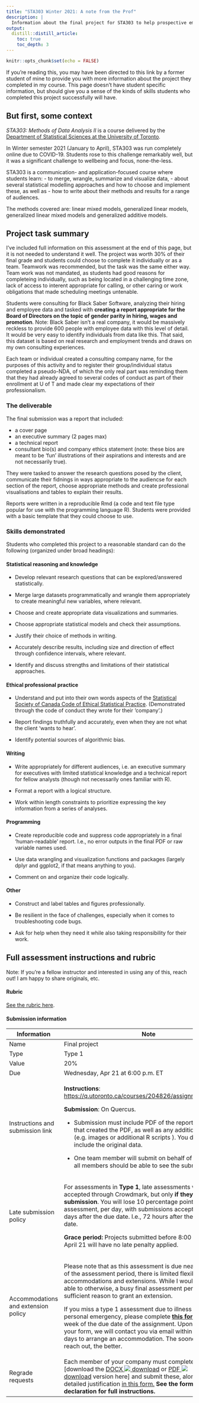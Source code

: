 ```yaml
---
title: "STA303 Winter 2021: A note from the Prof"
description: |
  Information about the final project for STA303 to help prospective employers/clients, interested 2nd cousins and whoever else better understand these students' achievements and skills.
output: 
  distill::distill_article:
    toc: true
    toc_depth: 3
---
```


```r
knitr::opts_chunk$set(echo = FALSE)
```

If you're reading this, you may have been directed to this link by a former student of mine to provide you with more information about the project they completed in my course. This page doesn't have student specific information, but should give you a sense of the kinds of skills students who completed this project successfully will have.

## But first, some context

*STA303: Methods of Data Analysis II* is a course delivered by the [Department of Statistical Sciences at the University of Toronto](https://www.statistics.utoronto.ca/).

In Winter semester 2021 (January to April), STA303 was run completely online due to COVID-19. Students rose to this challenge remarkably well, but it was a significant challenge to wellbeing and focus, none-the-less.

STA303 is a communication- and application-focused course where students learn: - to merge, wrangle, summarize and visualize data, - about several statistical modelling approaches and how to choose and implement these, as well as - how to write about their methods and results for a range of audiences.

The methods covered are: linear mixed models, generalized linear models, generalized linear mixed models and generalized additive models.

## Project task summary

I've included full information on this assessment at the end of this page, but it is not needed to understand it well. The project was worth 30% of their final grade and students could choose to complete it individually or as a team. Teamwork was recommended, but the task was the same either way. Team work was not mandated, as students had good reasons for completeing individually, such as being located in a challenging time zone, lack of access to interent appropriate for calling, or other caring or work obligations that made scheduling meetings untenable.

Students were consulting for Black Saber Software, analyzing their hiring and employee data and tasked with **creating a report appropriate for the Board of Directors on the topic of gender parity in hiring, wages and promotion**. Note: Black Saber isn't a real company, it would be massively reckless to provide 600 people with employee data with this level of detail. It would be very easy to identify individuals from data like this. That said, this dataset is based on real research and employment trends and draws on my own consulting experiences.

Each team or individual created a consulting company name, for the purposes of this activity and to register their group/individual status completed a pseudo-NDA, of which the only real part was reminding them that they had already agreed to several codes of conduct as part of their enrollment at U of T and made clear my expectations of their professionalism.

### The deliverable

The final submission was a report that included:

-   a cover page
-   an executive summary (2 pages max)
-   a technical report
-   consultant bio(s) and company ethics statement (note: these bios are meant to be 'fun' illustrations of their aspirations and interests and are not necessarily true).

They were tasked to answer the research questions posed by the client, communicate their fidnings in ways appropriate to the audiencse for each section of the report, choose appropriate methods and create professional visualisations and tables to explain their results.

Reports were written in a reproducible Rmd (a code and text file type popular for use with the programming language R). Students were provided with a basic template that they could choose to use.

### Skills demonstrated

Students who completed this project to a reasonable standard can do the following (organized under broad headings):

#### Statistical reasoning and knowledge

-   Develop relevant research questions that can be explored/answered statistically.

-   Merge large datasets programmatically and wrangle them appropriately to create meaningful new variables, where relevant.

-   Choose and create appropriate data visualizations and summaries.

-   Choose appropriate statistical models and check their assumptions.

-   Justify their choice of methods in writing.

-   Accurately describe results, including size and direction of effect through confidence intervals, where relevant.

-   Identify and discuss strengths and limitations of their statistical approaches.

#### Ethical professional practice

-   Understand and put into their own words aspects of the [Statistical Society of Canada Code of Ethical Statistical Practice](https://ssc.ca/sites/default/files/data/Members/public/Accreditation/ethics_e.pdf). (Demonstrated through the code of conduct they wrote for their 'company'.)

-   Report findings truthfully and accurately, even when they are not what the client 'wants to hear'.

-   Identify potential sources of algorithmic bias.

#### Writing

-   Write appropriately for different audiences, i.e. an executive summary for executives with limited statistical knowledge and a technical report for fellow analysts (though not necessarily ones familiar with R).

-   Format a report with a logical structure.

-   Work within length constraints to prioritize expressing the key information from a series of analyses.

#### Programming

-   Create reproducible code and suppress code appropriately in a final 'human-readable' report. I.e., no error outputs in the final PDF or raw variable names used.

-   Use data wrangling and visualization functions and packages (largely dplyr and ggplot2, if that means anything to you).

-   Comment on and organize their code logically.

#### Other

-   Construct and label tables and figures professionally.

-   Be resilient in the face of challenges, especially when it comes to troubleshooting code bugs.

-   Ask for help when they need it while also taking responsibility for their work.

## Full assessment instructions and rubric

Note: If you're a fellow instructor and interested in using any of this, reach out! I am happy to share originals, etc.

#### Rubric

[See the rubric here](pdfs/sta303_project_rubric.pdf).

#### Submission information

+-------------------------------------+----------------------------------------------------------------------------------------------------------------------------------------------------------------------------------------------------------------------------------------------------------------------------------------------------------------------------------------------------------------------------------------------------------------------------------------------------------------------------------------------------------------------------------------------------------------------------------------------------------------------------------------------------------------------------------------------------------------------------------------------+
| **Information**                     | **Note**                                                                                                                                                                                                                                                                                                                                                                                                                                                                                                                                                                                                                                                                                                                                     |
+=====================================+==============================================================================================================================================================================================================================================================================================================================================================================================================================================================================================================================================================================================================================================================================================================================================+
| Name                                | Final project                                                                                                                                                                                                                                                                                                                                                                                                                                                                                                                                                                                                                                                                                                                                |
+-------------------------------------+----------------------------------------------------------------------------------------------------------------------------------------------------------------------------------------------------------------------------------------------------------------------------------------------------------------------------------------------------------------------------------------------------------------------------------------------------------------------------------------------------------------------------------------------------------------------------------------------------------------------------------------------------------------------------------------------------------------------------------------------+
| Type                                | Type 1                                                                                                                                                                                                                                                                                                                                                                                                                                                                                                                                                                                                                                                                                                                                       |
+-------------------------------------+----------------------------------------------------------------------------------------------------------------------------------------------------------------------------------------------------------------------------------------------------------------------------------------------------------------------------------------------------------------------------------------------------------------------------------------------------------------------------------------------------------------------------------------------------------------------------------------------------------------------------------------------------------------------------------------------------------------------------------------------+
| Value                               | 20%                                                                                                                                                                                                                                                                                                                                                                                                                                                                                                                                                                                                                                                                                                                                          |
+-------------------------------------+----------------------------------------------------------------------------------------------------------------------------------------------------------------------------------------------------------------------------------------------------------------------------------------------------------------------------------------------------------------------------------------------------------------------------------------------------------------------------------------------------------------------------------------------------------------------------------------------------------------------------------------------------------------------------------------------------------------------------------------------+
| Due                                 | Wednesday, Apr 21 at 6:00 p.m. ET                                                                                                                                                                                                                                                                                                                                                                                                                                                                                                                                                                                                                                                                                                            |
+-------------------------------------+----------------------------------------------------------------------------------------------------------------------------------------------------------------------------------------------------------------------------------------------------------------------------------------------------------------------------------------------------------------------------------------------------------------------------------------------------------------------------------------------------------------------------------------------------------------------------------------------------------------------------------------------------------------------------------------------------------------------------------------------+
| Instructions and submission link    | **Instructions**: <https://q.utoronto.ca/courses/204826/assignments/506357>                                                                                                                                                                                                                                                                                                                                                                                                                                                                                                                                                                                                                                                                  |
|                                     |                                                                                                                                                                                                                                                                                                                                                                                                                                                                                                                                                                                                                                                                                                                                              |
|                                     | **Submission**: On Quercus.                                                                                                                                                                                                                                                                                                                                                                                                                                                                                                                                                                                                                                                                                                                  |
|                                     |                                                                                                                                                                                                                                                                                                                                                                                                                                                                                                                                                                                                                                                                                                                                              |
|                                     | -   Submission must include PDF of the report AND the Rmd that created the PDF, as well as any additional files (e.g. images or additional R scripts ). You do not need to include the original data.                                                                                                                                                                                                                                                                                                                                                                                                                                                                                                                                        |
|                                     |                                                                                                                                                                                                                                                                                                                                                                                                                                                                                                                                                                                                                                                                                                                                              |
|                                     | -   One team member will submit on behalf of the group but all members should be able to see the submission status.                                                                                                                                                                                                                                                                                                                                                                                                                                                                                                                                                                                                                          |
+-------------------------------------+----------------------------------------------------------------------------------------------------------------------------------------------------------------------------------------------------------------------------------------------------------------------------------------------------------------------------------------------------------------------------------------------------------------------------------------------------------------------------------------------------------------------------------------------------------------------------------------------------------------------------------------------------------------------------------------------------------------------------------------------+
| Late submission policy              | For assessments in **Type 1**, late assessments will still be accepted through Crowdmark, but only **if they are your first submission**. You will lose 10 percentage points on the assessment, per day, with submissions accepted for up to 3 days after the due date. I.e., 72 hours after the initial due date.                                                                                                                                                                                                                                                                                                                                                                                                                           |
|                                     |                                                                                                                                                                                                                                                                                                                                                                                                                                                                                                                                                                                                                                                                                                                                              |
|                                     | **Grace period:** Projects submitted before 8:00 p.m. ET on April 21 will have no late penalty applied.                                                                                                                                                                                                                                                                                                                                                                                                                                                                                                                                                                                                                                      |
+-------------------------------------+----------------------------------------------------------------------------------------------------------------------------------------------------------------------------------------------------------------------------------------------------------------------------------------------------------------------------------------------------------------------------------------------------------------------------------------------------------------------------------------------------------------------------------------------------------------------------------------------------------------------------------------------------------------------------------------------------------------------------------------------+
| Accommodations and extension policy | Please note that as this assessment is due near the very end of the assessment period, there is limited flexibility for accommodations and extensions. While I would love to be able to otherwise, a busy final assessment period will **not** be sufficient reason to grant an extension.                                                                                                                                                                                                                                                                                                                                                                                                                                                   |
|                                     |                                                                                                                                                                                                                                                                                                                                                                                                                                                                                                                                                                                                                                                                                                                                              |
|                                     | If you miss a type 1 assessment due to illness or a serious personal emergency, please complete [**this form**](https://forms.office.com/Pages/ResponsePage.aspx?id=JsKqeAMvTUuQN7RtVsVSEOKHUU3SzAJJhmOKjJhDWEpUQU1aRjI2SFpSSExZUVhVWEFYVU83VVg3Qy4u)within ONE week of the due date of the assignment. Upon receipt of your form, we will contact you via email within 3 business days to arrange an accommodation. The sooner you can reach out, the better.                                                                                                                                                                                                                                                                               |
+-------------------------------------+----------------------------------------------------------------------------------------------------------------------------------------------------------------------------------------------------------------------------------------------------------------------------------------------------------------------------------------------------------------------------------------------------------------------------------------------------------------------------------------------------------------------------------------------------------------------------------------------------------------------------------------------------------------------------------------------------------------------------------------------+
| Regrade requests                    | Each member of your company must complete a declaration [download the [DOCX ![](https://q.utoronto.ca/images/svg-icons/svg_icon_download.svg) download](https://q.utoronto.ca/courses/204826/files/14404349?wrap=1 "STA303 project regrade declaration-1.docx") or [PDF ![](https://q.utoronto.ca/images/svg-icons/svg_icon_download.svg) download](https://q.utoronto.ca/courses/204826/files/14404353?wrap=1 "STA303 project regrade declaration-1.pdf") version here] and submit these, along with a detailed justification [in this form.](https://forms.office.com/Pages/ResponsePage.aspx?id=JsKqeAMvTUuQN7RtVsVSEOKHUU3SzAJJhmOKjJhDWEpUNlZPUFQ2TDI3M0ZQWlIyMUlISDZOTzBVVi4u) **See the form and declaration for full instructions.** |
+-------------------------------------+----------------------------------------------------------------------------------------------------------------------------------------------------------------------------------------------------------------------------------------------------------------------------------------------------------------------------------------------------------------------------------------------------------------------------------------------------------------------------------------------------------------------------------------------------------------------------------------------------------------------------------------------------------------------------------------------------------------------------------------------+
